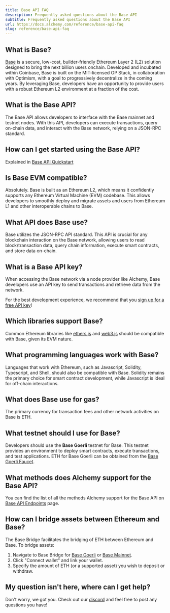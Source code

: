 ```yaml
---
title: Base API FAQ
description: Frequently asked questions about the Base API
subtitle: Frequently asked questions about the Base API
url: https://docs.alchemy.com/reference/base-api-faq
slug: reference/base-api-faq
---
```


## What is Base?

[Base](https://www.alchemy.com/base) is a secure, low-cost, builder-friendly Ethereum Layer 2 (L2) solution designed to bring the next billion users onchain. Developed and incubated within Coinbase, Base is built on the MIT-licensed OP Stack, in collaboration with Optimism, with a goal to progressively decentralize in the coming years. By leveraging Base, developers have an opportunity to provide users with a robust Ethereum L2 environment at a fraction of the cost.

## What is the Base API?

The Base API allows developers to interface with the Base mainnet and testnet nodes. With this API, developers can execute transactions, query on-chain data, and interact with the Base network, relying on a JSON-RPC standard.

## How can I get started using the Base API?

Explained in [Base API Quickstart](/reference/base-api-quickstart)

## Is Base EVM compatible?

Absolutely. Base is built as an Ethereum L2, which means it confidently supports any Ethereum Virtual Machine (EVM) codebase. This allows developers to smoothly deploy and migrate assets and users from Ethereum L1 and other interoperable chains to Base.

## What API does Base use?

Base utilizes the JSON-RPC API standard. This API is crucial for any blockchain interaction on the Base network, allowing users to read block/transaction data, query chain information, execute smart contracts, and store data on-chain.

## What is a Base API key?

When accessing the Base network via a node provider like Alchemy, Base developers use an API key to send transactions and retrieve data from the network.

For the best development experience, we recommend that you [sign up for a free API key](https://dashboard.alchemy.com/signup/)!

## Which libraries support Base?

Common Ethereum libraries like [ethers.js](https://docs.ethers.org/v5/) and [web3.js](https://web3js.readthedocs.io/en/v1.8.2/) should be compatible with Base, given its EVM nature.

## What programming languages work with Base?

Languages that work with Ethereum, such as Javascript, Solidity, Typescript, and Shell, should also be compatible with Base. Solidity remains the primary choice for smart contract development, while Javascript is ideal for off-chain interactions.

## What does Base use for gas?

The primary currency for transaction fees and other network activities on Base is ETH.

## What testnet should I use for Base?

Developers should use the **Base Goerli** testnet for Base. This testnet provides an environment to deploy smart contracts, execute transactions, and test applications. ETH for Base Goerli can be obtained from the [Base Goerli Faucet](https://www.coinbase.com/faucets/base-ethereum-goerli-faucet).

## What methods does Alchemy support for the Base API?

You can find the list of all the methods Alchemy support for the Base API on [Base API Endpoints](/reference/base-api-endpoints) page.

## How can I bridge assets between Ethereum and Base?

The Base Bridge facilitates the bridging of ETH between Ethereum and Base. To bridge assets:

1. Navigate to Base Bridge for [Base Goerli](https://goerli-bridge.base.org/deposit) or [Base Mainnet](https://bridge.base.org/withdraw).
2. Click "Connect wallet" and link your wallet.
3. Specify the amount of ETH (or a supported asset) you wish to deposit or withdraw.

## My question isn't here, where can I get help?

Don't worry, we got you. Check out our [discord](https://alchemy.com/discord) and feel free to post any questions you have!

